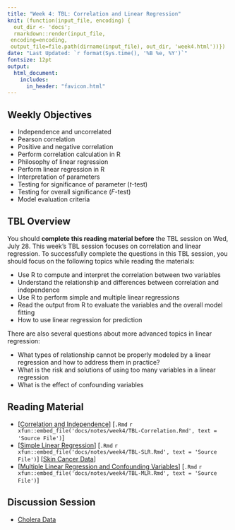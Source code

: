 ```yaml
---
title: "Week 4: TBL: Correlation and Linear Regression"
knit: (function(input_file, encoding) {
  out_dir <- 'docs';
  rmarkdown::render(input_file,
 encoding=encoding,
 output_file=file.path(dirname(input_file), out_dir, 'week4.html'))})
date: "Last Updated: `r format(Sys.time(), '%B %e, %Y')`"
fontsize: 12pt
output: 
  html_document:
    includes:
      in_header: "favicon.html"
---
```


## Weekly Objectives
  
  * Independence and uncorrelated
  * Pearson correlation
  * Positive and negative correlation
  * Perform correlation calculation in R
  * Philosophy of linear regression
  * Perform linear regression in R
  * Interpretation of parameters
  * Testing for significance of parameter ($t$-test)
  * Testing for overall significance ($F$-test)
  * Model evaluation criteria
  
## TBL Overview

You should **complete this reading material before** the TBL session on Wed, July 28. This week's TBL session focuses on correlation and linear regression. To successfully complete the questions in this TBL session, you should focus on the following topics while reading the materials:

  * Use R to compute and interpret the correlation between two variables
  * Understand the relationship and differences between correlation and independence 
  * Use R to perform simple and multiple linear regressions
  * Read the output from R to evaluate the variables and the overall model fitting
  * How to use linear regression for prediction

There are also several questions about more advanced topics in linear regression:

  * What types of relationship cannot be properly modeled by a linear regression and how to address them in practice?
  * What is the risk and solutions of using too many variables in a linear regression
  * What is the effect of confounding variables

## Reading Material

  * [[Correlation and Independence](notes/week4/TBL-Correlation.html)] [`.Rmd` `r xfun::embed_file('docs/notes/week4/TBL-Correlation.Rmd', text = 'Source File')`] 
  * [[Simple Linear Regression](notes/week4/TBL-SLR.html)] [`.Rmd` `r xfun::embed_file('docs/notes/week4/TBL-SLR.Rmd', text = 'Source File')`] [[Skin Cancer Data](data/skin.txt)]
  * [[Multiple Linear Regression and Confounding Variables](notes/week4/TBL-MLR.html)] [`.Rmd` `r xfun::embed_file('docs/notes/week4/TBL-MLR.Rmd', text = 'Source File')`]

## Discussion Session

  * [Cholera Data](notes/week4/Cholera.csv)
